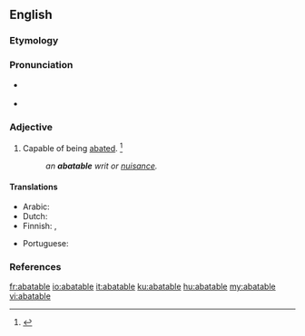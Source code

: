==English==

===Etymology===
{{suffix|abate|able|lang=en}}

===Pronunciation===
* {{a|GenAm}} {{IPA|/əˈbeɪt.ə.bəl/|lang=en}}
* {{audio|en-us-abatable.ogg|Audio (US)|lang=en}}

===Adjective===
{{en-adj}}

# Capable of being [[abate]]d. {{defdate|First attested from 1350 to 1470.}}<ref>{{R:SOED5|page=2}}</ref>
#: '' an '''abatable''' writ or [[nuisance]].''

====Translations====
{{trans-top|Capable of being abated}}
* Arabic: {{t|ar|قَابِل لِلتَخْفِيف|m|tr=qābil li-t-taḵfīf}}
* Dutch: {{t|nl|vatbaar voor prijsverlaging}}
* Finnish: {{t|fi|vähennettävissä}}, {{t|fi|kumottavissa oleva}}
{{trans-mid}}
* Portuguese: {{t|pt|anulável}}
{{trans-bottom}}

===References===
<references/>

[[fr:abatable]]
[[io:abatable]]
[[it:abatable]]
[[ku:abatable]]
[[hu:abatable]]
[[my:abatable]]
[[vi:abatable]]
